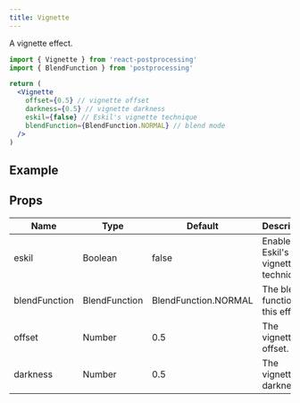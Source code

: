 ```yaml
---
title: Vignette
---
```


A vignette effect.

```jsx
import { Vignette } from 'react-postprocessing'
import { BlendFunction } from 'postprocessing'

return (
  <Vignette
    offset={0.5} // vignette offset
    darkness={0.5} // vignette darkness
    eskil={false} // Eskil's vignette technique
    blendFunction={BlendFunction.NORMAL} // blend mode
  />
)
```

## Example

<Demo showCode mainFile="/src/App.js" title="Vignette" url="vt0cd" />

## Props

| Name          | Type          | Default              | Description                         |
| ------------- | ------------- | -------------------- | ----------------------------------- |
| eskil         | Boolean       | false                | Enables Eskil's vignette technique. |
| blendFunction | BlendFunction | BlendFunction.NORMAL | The blend function of this effect.  |
| offset        | Number        | 0.5                  | The vignette offset.                |
| darkness      | Number        | 0.5                  | The vignette darkness.              |
